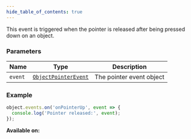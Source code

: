 ```yaml
---
hide_table_of_contents: true
---
```



This event is triggered when the pointer is released after being pressed down on an object.

### Parameters

| Name    | Type                                                  | Description              |
| ------- | ----------------------------------------------------- | ------------------------ |
| `event` | [`ObjectPointerEvent`](/sdk/types/ObjectPointerEvent) | The pointer event object |

### Example

```js
object.events.on('onPointerUp', event => {
  console.log('Pointer released:', event);
});
```

**Available on:** <ClientTag />
